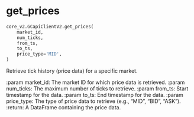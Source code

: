 # get_prices { #pygcapi.core_v2.GCapiClientV2.get_prices }

```python
core_v2.GCapiClientV2.get_prices(
    market_id,
    num_ticks,
    from_ts,
    to_ts,
    price_type='MID',
)
```

Retrieve tick history (price data) for a specific market.

:param market_id: The market ID for which price data is retrieved.
:param num_ticks: The maximum number of ticks to retrieve.
:param from_ts: Start timestamp for the data.
:param to_ts: End timestamp for the data.
:param price_type: The type of price data to retrieve (e.g., "MID", "BID", "ASK").
:return: A DataFrame containing the price data.